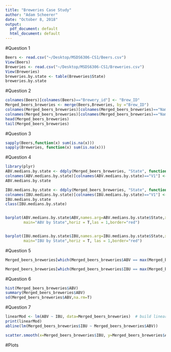 ```yaml
---
title: "Breweries Case Study"
author: "Adam Scheerer"
date: "October 8, 2018"
output:
  pdf_document: default
  html_document: default
---
```



#Question 1

```r
Beers <- read.csv("~/Desktop/MSDS6306-CS1/Beers.csv")
View(Beers)
Breweries <- read.csv("~/Desktop/MSDS6306-CS1/Breweries.csv")
View(Breweries)
breweries.by.state <- table(Breweries$State)
breweries.by.state
```
#Question 2

```r
colnames(Beers)[colnames(Beers)=="Brewery_id"] <- "Brew_ID"
Merged_beers_breweries <- merge(Beers,Breweries, by ="Brew_ID")
colnames(Merged_beers_breweries)[colnames(Merged_beers_breweries)=="Name.x"] <- "Beer Name"
colnames(Merged_beers_breweries)[colnames(Merged_beers_breweries)=="Name.y"] <- "Brewery"
head(Merged_beers_breweries)
tail(Merged_beers_breweries)
```
#Question 3

```r
sapply(Beers,function(x) sum(is.na(x)))
sapply(Breweries, function(x) sum(is.na(x)))
```

#Question 4
```r
library(plyr)
ABV.medians.by.state <- ddply(Merged_beers_breweries, "State", function(Merged_beers_breweries) median(Merged_beers_breweries$ABV,na.rm=T))
colnames(ABV.medians.by.state)[colnames(ABV.medians.by.state)=="V1"] <- "ABV"
ABV.medians.by.state

IBU.medians.by.state <- ddply(Merged_beers_breweries, "State", function(Merged_beers_breweries) median(Merged_beers_breweries$IBU,na.rm=T))
colnames(IBU.medians.by.state)[colnames(IBU.medians.by.state)=="V1"] <- "IBU"
IBU.medians.by.state
class(IBU.medians.by.state)


barplot(ABV.medians.by.state$ABV,names.arg=ABV.medians.by.state$State,xlab="ABV",ylab="States",col="blue",
        main="ABV by State",horiz = T,las = 1,border="red")


barplot(IBU.medians.by.state$IBU,names.arg=IBU.medians.by.state$State,xlab="IBU",ylab="States",col="blue",
        main="IBU by State",horiz = T, las = 1,border="red")
```

#Question 5
```r
Merged_beers_breweries[which(Merged_beers_breweries$ABV == max(Merged_beers_breweries$ABV,na.rm=T)),10]

Merged_beers_breweries[which(Merged_beers_breweries$IBU == max(Merged_beers_breweries$IBU,na.rm=T)),10]
```
#Question 6

```r
hist(Merged_beers_breweries$ABV)
summary(Merged_beers_breweries$ABV)
sd(Merged_beers_breweries$ABV,na.rm=T)
```
#Question 7
```r
linearMod <- lm(ABV ~ IBU, data=Merged_beers_breweries)  # build linear regression model on full data
print(linearMod)
abline(lm(Merged_beers_breweries$IBU ~ Merged_beers_breweries$ABV))

scatter.smooth(x=Merged_beers_breweries$IBU, y=Merged_beers_breweries$ABV, main="Bitterness vs. Alcohol Content")
```
#Plots
